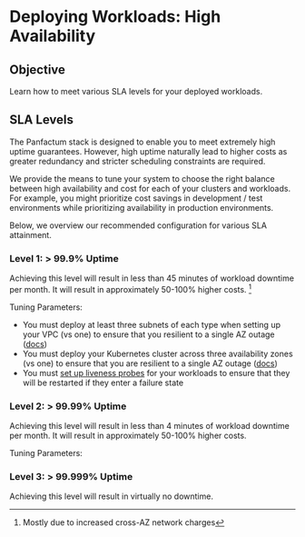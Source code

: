 # Deploying Workloads: High Availability

## Objective

Learn how to meet various SLA levels for your deployed workloads.

## SLA Levels

The Panfactum stack is designed to enable you to meet extremely high uptime guarantees. However,
high uptime naturally lead to higher costs as greater redundancy and stricter scheduling constraints
are required.

We provide the means to tune your system to choose the right balance between high availability
and cost for each of your clusters and workloads. For example, you might prioritize cost savings
in development / test environments while prioritizing availability in production environments.

Below, we overview our recommended configuration for various SLA attainment.

### Level 1: > 99.9% Uptime

Achieving this level will result in less than 45 minutes of workload downtime per month. It
will result in approximately 50-100% higher costs. [^1]

[^1]: Mostly due to increased cross-AZ network charges

Tuning Parameters:

- You must deploy at least three subnets of each type when setting up your VPC (vs one) to ensure that you resilient to a single AZ outage ([docs](docs/main/guides/bootstrapping/aws-networking#choose-your-cidr-blocks-and-subnets))
- You must deploy your Kubernetes cluster across three availability zones (vs one) to ensure that you are resilient to a single AZ outage ([docs](/docs/main/guides/bootstrapping/kubernetes-cluster#choose-node-subnets))
- You must [set up liveness probes](/docs/main/guides/deploying-workloads/basics#liveness-and-readiness-probes) for your workloads to ensure that they will be restarted if they enter a failure state


### Level 2: > 99.99% Uptime

Achieving this level will result in less than 4 minutes of workload downtime per month. It
will result in approximately 50-100% higher costs.

Tuning Parameters:


### Level 3: > 99.999% Uptime

Achieving this level will result in virtually no downtime.

